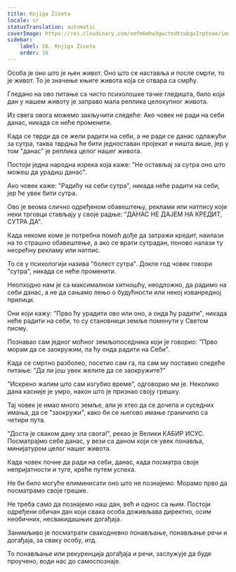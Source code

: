 ```yaml
---
title: Knjiga Života
locale: sr
statusTranslation: automatic
coverImage: https://res.cloudinary.com/xmfm6mhw3gwctndtcubgx2rptnae/image/upload/v1740468922/small_cover_tratado_de_psicologia_revolucionaria_a4c0dca4e0.webp
sidebar:
    label: 16. Knjiga Života
    order: 16
---
```

Особа је оно што је њен живот. Оно што се наставља и после смрти, то је живот. То је значење књиге живота која се отвара са смрћу.

Гледано на ово питање са чисто психолошке тачке гледишта, било који дан у нашем животу је заправо мала реплика целокупног живота.

Из свега овога можемо закључити следеће: Ако човек не ради на себи данас, никада се неће променити.

Када се тврди да се жели радити на себи, а не ради се данас одлажући за сутра, таква тврдња ће бити једноставан пројекат и ништа више, јер у том "данас" је реплика целог нашег живота.

Постоји једна народна изрека која каже: "Не остављај за сутра оно што можеш да урадиш данас".

Ако човек каже: "Радићу на себи сутра", никада неће радити на себи, јер ће увек бити сутра.

Ово је веома слично одређеном обавештењу, реклами или натпису који неки трговци стављају у своје радње: "ДАНАС НЕ ДАЈЕМ НА КРЕДИТ, СУТРА ДА".

Када некоме коме је потребна помоћ дође да затражи кредит, наилази на то страшно обавештење, а ако се врати сутрадан, поново налази ту несрећну рекламу или натпис.

То се у психологији назива "болест сутра". Докле год човек говори "сутра", никада се неће променити.

Неопходно нам је са максималном хитношћу, неодложно, да радимо на себи данас, а не да сањамо лењо о будућности или некој изванредној прилици.

Они који кажу: "Прво ћу урадити ово или оно, а онда ћу радити", никада неће радити на себи, то су становници земље поменути у Светом писму.

Познавао сам једног моћног земљопоседника који је говорио: "Прво морам да се заокружим, па ћу онда радити на Себи".

Када се смртно разболео, посетио сам га, па сам му поставио следеће питање: "Да ли још увек желите да се заокружите?"

"Искрено жалим што сам изгубио време", одговорио ми је. Неколико дана касније је умро, након што је признао своју грешку.

Тај човек је имао много земље, али је хтео да се дочепа и суседних имања, да се "заокружи", како би се његово имање граничило са четири пута.

"Доста је сваком дану зла свога!", рекао је Велики КАБИР ИСУС. Посматрајмо себе данас, у вези са даном који се увек понавља, минијатуром целог нашег живота.

Када човек почне да ради на себи, данас, када посматра своје непријатности и туге, креће путем успеха.

Не би било могуће елиминисати оно што не познајемо. Морамо прво да посматрамо своје грешке.

Не треба само да познајемо наш дан, већ и однос са њим. Постоји одређени обичан дан који свака особа доживљава директно, осим необичних, несвакидашњих догађаја.

Занимљиво је посматрати свакодневно понављање, понављање речи и догађаја, за сваку особу, итд.

То понављање или рекуренција догађаја и речи, заслужује да буде проучено, води нас до самоспознаје.

